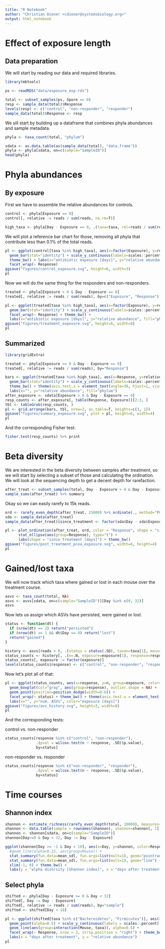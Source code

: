 ```yaml
---
title: "R Notebook"
author: "Christian Diener <cdiener@systemsbiology.org>"
output: html_notebook
---
```


# Effect of exposure length

## Data preparation

We will start by reading our data and required libraries.

```r
library(mbtools)

ps <- readRDS("data/exposure_exp.rds")

total <- subset_samples(ps, Spore == 0)
resp <- sample_data(total)$Response
levels(resp) <- c("control", "non-responder", "responder")
sample_data(total)$Response <- resp
```

We sill start by building up a dataframe that combines phyla abundances and sample metadata.

```r
phyla <- taxa_count(total, "phylum")

sdata <- as.data.table(as(sample_data(total), "data.frame"))
phyla <- phyla[sdata, on=c(sample="SampleID")]
head(phyla)
```

# Phyla abundances

## By exposure

First we have to assemble the relative abundances for controls.

```r
control <- phyla[Exposure == 0]
control[, relative := reads / sum(reads, na.rm=T)]

high_taxa <- phyla[Day - Exposure == 0, .(taxa=taxa, rel=reads / sum(reads)), by="sample"][rel > 1e-3, unique(taxa)] 
```

We will plot a reference bar chart for those, removing all phyla that contribute less than 0.1% of the total reads.

```r
pl <- ggplot(control[taxa %in% high_taxa], aes(x=factor(Exposure), y=relative, fill=taxa)) + 
  geom_bar(stat="identity") + scale_y_continuous(labels=scales::percent) +
  theme_bw() + labs(x="antibiotic exposure [days]", y="relative abundance") +
  facet_wrap(~ Response)
ggsave("figures/control_exposure.svg", height=6, width=3)
pl
```

Now we will do the same thing for the responders and non-responders.

```r
treated <- phyla[Exposure > 0 & Day - Exposure == 0]
treated[, relative := reads / sum(reads), by=c("Exposure", "Response")]

pl <- ggplot(treated[taxa %in% high_taxa], aes(x=factor(Exposure), y=relative, fill=taxa)) + 
  geom_bar(stat="identity") + scale_y_continuous(labels=scales::percent) +
  facet_wrap(~ Response) + theme_bw() +
  labs(x="antibiotic exposure [days]", y="relative abundance", fill="phylum")
ggsave("figures/treatment_exposure.svg", height=6, width=8)
pl
```

## Summarized

```r
library(gridExtra)

treated <- phyla[Exposure >= 0 & Day - Exposure == 0]
treated[, relative := reads / sum(reads), by="Response"]

bars <- ggplot(treated[taxa %in% high_taxa], aes(x=Response, y=relative, fill=taxa)) + 
  geom_bar(stat="identity") + scale_y_continuous(labels=scales::percent) +
  theme_bw() + theme(axis.text.x = element_text(angle=30, hjust=1, vjust=1)) +
  labs(x="", y="relative abundance", fill="phylum")
after_exposure <- sdata[Exposure > 0 & Day - Exposure == 0]
resp_counts <- after_exposure[, table(Response, Exposure)][2:3, ]
tbl <- tableGrob(resp_counts, )
pl <- grid.arrange(bars, tbl, nrow=2, as.table=T, heights=c(3, 1))
ggsave("figures/summary_exposure.svg", plot = pl, height=6, width=4)
pl
```

And the corresponding Fisher test:

```r
fisher.test(resp_counts) %>% print
```

# Beta diversity

We are interested in the beta diversity between samples after treatment, so we will start by selecting a subset of those
and calculating the ordination. We will look at the sequencing depth to get a decent depth for rarefaction.

```r
after_treat <- subset_samples(total, Day - Exposure > 0 & Day - Exposure < 10)
sample_sums(after_treat) %>% summary
```

Okay so we can easily rarefy to 15k reads.

```r
ord <- rarefy_even_depth(after_treat, 15000) %>% ordinate(., method="PCoA", distance = "bray")
sda <- sample_data(after_treat)
sample_data(after_treat)$since_treatment <- factor(sda$Day - sda$Exposure)

pl <- plot_ordination(after_treat, ord, color = "Response", shape = "since_treatment") +
      stat_ellipse(aes(group=Response), type="t") +
      labs(shape = "since treatment [days]") + theme_bw()
ggsave("figures/post_treatment_pcoa_exposure.svg", width=6, height=4)
pl  
```

# Gained/lost taxa

We will now track which taxa where gained or lost in each mouse over the treatment course.

```r
asvs <- taxa_count(total, NA)
asvs <- asvs[sdata, on=c(sample="SampleID")][Day %in% c(0, 32)]
asvs
```

Now lets us assign which ASVs have persisted, were gained or lost.

```r
status <- function(dt) {
  if (nrow(dt) == 2) return("persisted")
  if (nrow(dt) == 1 && dt$Day == 0) return("lost")
  return("gained")
}

history <- asvs[reads > 0, .(status = status(.SD), taxon=taxa[1], mouse=Mouse[1], exposure=Exposure[1], response=Response[1]), by=c("Mouse", "taxa")]
status_counts <- history[, .(n=.N, exposure=exposure[1], response=response[1]), by=c("mouse", "status")]
status_counts[, exposure := factor(exposure)]
levels(status_counts$response) <- c("control", "non-responder", "responder")
```

Now let's plot all of that:

```r
pl <- ggplot(status_counts, aes(x=response, y=n, group=exposure, color=exposure)) +
  geom_boxplot(col="gray", aes(group=response), outlier.shape = NA) +
  geom_point(position=position_dodge(width=0.6)) + 
  facet_wrap(~ status) + theme_bw() + theme(axis.text.x = element_text(angle=30, hjust=1, vjust=1)) +
  labs(x="", y="num. ASVs", color="exposure [days]")
ggsave("figures/avs_history.svg", height=3, width=8)
pl
```

And the corresponding tests:

control vs. non-responder

```r
status_counts[response %in% c("control", "non-responder"), 
              .(pval = wilcox.test(n ~ response, .SD)$p.value), 
              by=status]
```

non-responder vs. responder

```r
status_counts[response %in% c("non-responder", "responder"), 
              .(pval = wilcox.test(n ~ response, .SD)$p.value), 
              by=status]
```

# Time courses

## Shannon index

```r
shannon <- estimate_richness(rarefy_even_depth(total, 10000), measures="Shannon")
shannon <- data.table(sample = rownames(shannon), shannon=shannon[, 1])
shannon <- shannon[sdata, on=c(sample="SampleID")]
shannon[Day>=0 & Day < 32, Day := Day - Exposure]

ggplot(shannon[Day >= -1 & Day < 10], aes(x=Day, y=shannon, color=Response)) + 
  #geom_line(alpha=0.25, aes(group=Mouse)) +  
  stat_summary(fun.data=mean_sdl, fun.args=list(mult=1), geom="pointrange") +
  stat_summary(fun.data=mean_sdl, fun.args=list(mult=1), geom="line") +
  xlim(-1, 8) + theme_bw() + 
  labs(y = "alpha diversity [Shannon index]", x = "days after treatment")
```

## Select phyla

```r
shifted <- phyla[Day - Exposure >= 0 & Day < 32]
shifted[, Day := Day - Exposure]
shifted[, relative := reads / sum(reads), by="sample"]
shifted <- shifted[Day < 10]

pl <- ggplot(shifted[taxa %in% c("Bacteroidetes", "Firmicutes")], aes(x=Day, y=relative, col=taxa)) +
  geom_point(alpha=0.5) + scale_y_continuous(labels = scales::percent) +
  geom_line(aes(group=interaction(Mouse, taxa)), alpha=0.5) + 
  facet_wrap(~ Response, nrow = 3, strip.position = "right") + theme_bw() +
  labs(x = "days after treatment", y = "relative abundance")
pl
```